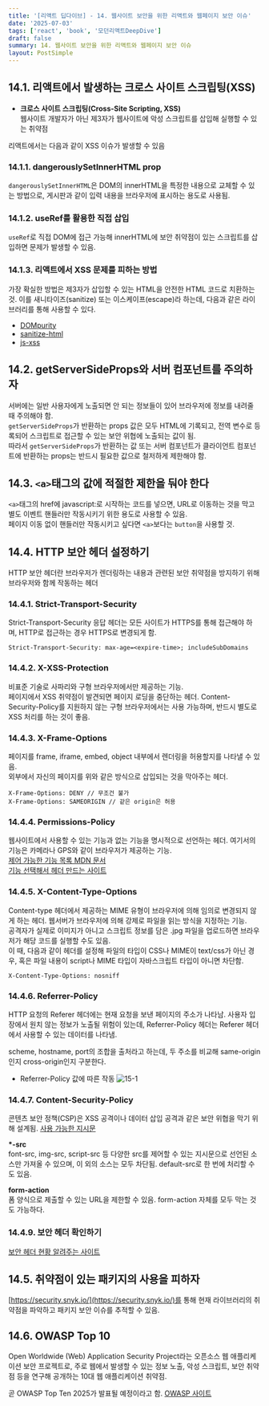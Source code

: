 ```yaml
---
title: '[리액트 딥다이브] - 14. 웹사이트 보안을 위한 리액트와 웹페이지 보안 이슈'
date: '2025-07-03'
tags: ['react', 'book', '모던리액트DeepDive']
draft: false
summary: 14. 웹사이트 보안을 위한 리액트와 웹페이지 보안 이슈
layout: PostSimple
---
```


## 14.1. 리액트에서 발생하는 크로스 사이트 스크립팅(XSS)

- **크로스 사이트 스크립팅(Cross-Site Scripting, XSS)**  
  웹사이트 개발자가 아닌 제3자가 웹사이트에 악성 스크립트를 삽입해 실행할 수 있는 취약점

리액트에서는 다음과 같이 XSS 이슈가 발생할 수 있음

### 14.1.1. dangerouslySetInnerHTML prop

`dangerouslySetInnerHTML`은 DOM의 innerHTML을 특정한 내용으로 교체할 수 있는 방법으로, 게시판과 같이 입력 내용을 브라우저에 표시하는 용도로 사용됨.

### 14.1.2. useRef를 활용한 직접 삽입

`useRef`로 직접 DOM에 접근 가능해 innerHTML에 보안 취약점이 있는 스크립트를 삽입하면 문제가 발생할 수 있음.

### 14.1.3. 리액트에서 XSS 문제를 피하는 방법

가장 확실한 방법은 제3자가 삽입할 수 있는 HTML을 안전한 HTML 코드로 치환하는 것. 이를 새니타이즈(sanitize) 또는 이스케이프(escape)라 하는데, 다음과 같은 라이브러리를 통해 사용할 수 있다.

- [DOMpurity](https://github.com/cure53/DOMPurify)
- [sanitize-html](https://github.com/apostrophecms/sanitize-html)
- [js-xss](https://github.com/leizongmin/js-xss)

## 14.2. getServerSideProps와 서버 컴포넌트를 주의하자

서버에는 일반 사용자에게 노출되면 안 되는 정보들이 있어 브라우저에 정보를 내려줄 때 주의해야 함.  
`getServerSideProps`가 반환하는 props 값은 모두 HTML에 기록되고, 전역 변수로 등록되어 스크립트로 접근할 수 있는 보안 위협에 노출되는 값이 됨.  
따라서 `getServerSideProps`가 반환하는 값 또는 서버 컴포넌트가 클라이언트 컴포넌트에 반환하는 props는 반드시 필요한 값으로 철저하게 제한해야 함.

## 14.3. `<a>`태그의 값에 적절한 제한을 둬야 한다

`<a>`태그의 href에 javascript:로 시작하는 코드를 넣으면, URL로 이동하는 것을 막고 별도 이벤트 핸들러만 작동시키기 위한 용도로 사용할 수 있음.  
페이지 이동 없이 핸들러만 작동시키고 싶다면 `<a>`보다는 `button`을 사용할 것.

## 14.4. HTTP 보안 헤더 설정하기

HTTP 보안 헤더란 브라우저가 렌더링하는 내용과 관련된 보안 취약점을 방지하기 위해 브라우저와 함께 작동하는 헤더

### 14.4.1. Strict-Transport-Security

Strict-Transport-Security 응답 헤더는 모든 사이트가 HTTPS를 통해 접근해야 하며, HTTP로 접근하는 경우 HTTPS로 변경되게 함.

```
Strict-Transport-Security: max-age=<expire-time>; includeSubDomains
```

### 14.4.2. X-XSS-Protection

비표준 기술로 사파리와 구형 브라우저에서만 제공하는 기능.  
페이지에서 XSS 취약점이 발견되면 페이지 로딩을 중단하는 헤더. Content-Security-Policy를 지원하지 않는 구형 브라우저에서는 사용 가능하며, 반드시 별도로 XSS 처리를 하는 것이 좋음.

### 14.4.3. X-Frame-Options

페이지를 frame, iframe, embed, object 내부에서 렌더링을 허용할지를 나타낼 수 있음.  
외부에서 자신의 페이지를 위와 같은 방식으로 삽입되는 것을 막아주는 헤더.

```
X-Frame-Options: DENY // 무조건 불가
X-Frame-Options: SAMEORIGIN // 같은 origin은 허용
```

### 14.4.4. Permissions-Policy

웹사이트에서 사용할 수 있는 기능과 없는 기능을 명시적으로 선언하는 헤더. 여기서의 기능은 카메라나 GPS와 같이 브라우저가 제공하는 기능.  
[제어 가능한 기능 목록 MDN 문서](https://developer.mozilla.org/en-US/docs/Web/HTTP/Guides/Permissions_Policy#browser_compatibility)  
[기능 선택해서 헤더 만드는 사이트](https://www.permissionspolicy.com/)

### 14.4.5. X-Content-Type-Options

Content-type 헤더에서 제공하는 MIME 유형이 브라우저에 의해 임의로 변경되지 않게 하는 헤더. 웹서버가 브라우저에 의해 강제로 파일을 읽는 방식을 지정하는 기능.  
공격자가 실제로 이미지가 아니고 스크립트 정보를 담은 .jpg 파일을 업로드하면 브라우저가 해당 코드를 실행할 수도 있음.  
이 때, 다음과 같이 헤더를 설정해 파일의 타입이 CSS나 MIME이 text/css가 아닌 경우, 혹은 파일 내용이 script나 MIME 타입이 자바스크립트 타입이 아니면 차단함.

```
X-Content-Type-Options: nosniff
```

### 14.4.6. Referrer-Policy

HTTP 요청의 Referer 헤더에는 현재 요청을 보낸 페이지의 주소가 나타남. 사용자 입장에서 원치 않는 정보가 노출될 위험이 있는데, Referrer-Policy 헤더는 Referer 헤더에서 사용할 수 있는 데이터를 나타냄.

scheme, hostname, port의 조합을 출처라고 하는데, 두 주소를 비교해 same-origin인지 cross-origin인지 구분한다.

- Referrer-Policy 값에 따른 작동
  ![15-1](./15-1.png.png)

### 14.4.7. Content-Security-Policy

콘텐츠 보안 정책(CSP)은 XSS 공격이나 데이터 삽입 공격과 같은 보안 위협을 막기 위해 설계됨. [사용 가능한 지시문](https://www.w3.org/TR/CSP2/#directives)

**\*-src**  
font-src, img-src, script-src 등 다양한 src를 제어할 수 있는 지시문으로 선언된 소스만 가져올 수 있으며, 이 외의 소스는 모두 차단됨. default-src로 한 번에 처리할 수도 있음.

**form-action**  
폼 양식으로 제출할 수 있는 URL을 제한할 수 있음. form-action 자체를 모두 막는 것도 가능하다.

### 14.4.9. 보안 헤더 확인하기

[보안 헤더 현황 알려주는 사이트](https://securityheaders.com/)

## 14.5. 취약점이 있는 패키지의 사용을 피하자

[https://security.snyk.io/](https://security.snyk.io/)를 통해 현재 라이브러리의 취약점을 파악하고 패키지 보안 이슈를 추적할 수 있음.

## 14.6. OWASP Top 10

Open Worldwide (Web) Application Security Project라는 오픈소스 웹 애플리케이션 보안 프로젝트로, 주로 웹에서 발생할 수 있는 정보 노출, 악성 스크립트, 보안 취약점 등을 연구해 공개하는 10대 웹 애플리케이션 취약점.

곧 OWASP Top Ten 2025가 발표될 예정이라고 함. [OWASP 사이트](https://owasp.org/www-project-top-ten/)
